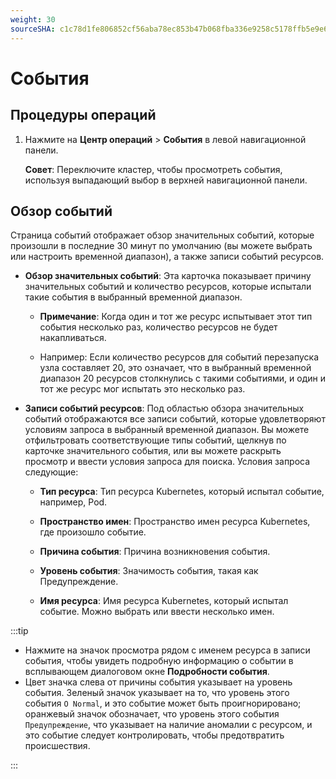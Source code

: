 ```yaml
---
weight: 30
sourceSHA: c1c78d1fe806852cf56aba78ec853b47b068fba336e9258c5178ffb5e9e6a8e3
---
```


# События

## Процедуры операций

1. Нажмите на **Центр операций** > **События** в левой навигационной панели.

   **Совет**: Переключите кластер, чтобы просмотреть события, используя выпадающий выбор в верхней навигационной панели.

## Обзор событий

Страница событий отображает обзор значительных событий, которые произошли в последние 30 минут по умолчанию (вы можете выбрать или настроить временной диапазон), а также записи событий ресурсов.

- **Обзор значительных событий**: Эта карточка показывает причину значительных событий и количество ресурсов, которые испытали такие события в выбранный временной диапазон.
  - **Примечание**: Когда один и тот же ресурс испытывает этот тип события несколько раз, количество ресурсов не будет накапливаться.

  - Например: Если количество ресурсов для событий перезапуска узла составляет 20, это означает, что в выбранный временной диапазон 20 ресурсов столкнулись с такими событиями, и один и тот же ресурс мог испытать это несколько раз.
- **Записи событий ресурсов**: Под областью обзора значительных событий отображаются все записи событий, которые удовлетворяют условиям запроса в выбранный временной диапазон. Вы можете отфильтровать соответствующие типы событий, щелкнув по карточке значительного события, или вы можете раскрыть просмотр и ввести условия запроса для поиска. Условия запроса следующие:

  - **Тип ресурса**: Тип ресурса Kubernetes, который испытал событие, например, Pod.

  - **Пространство имен**: Пространство имен ресурса Kubernetes, где произошло событие.

  - **Причина события**: Причина возникновения события.

  - **Уровень события**: Значимость события, такая как Предупреждение.

  - **Имя ресурса**: Имя ресурса Kubernetes, который испытал событие. Можно выбрать или ввести несколько имен.

:::tip

- Нажмите на значок просмотра рядом с именем ресурса в записи события, чтобы увидеть подробную информацию о событии в всплывающем диалоговом окне **Подробности события**.
- Цвет значка слева от причины события указывает на уровень события. Зеленый значок указывает на то, что уровень этого события `О Normal`, и это событие может быть проигнорировано; оранжевый значок обозначает, что уровень этого события `Предупреждение`, что указывает на наличие аномалии с ресурсом, и это событие следует контролировать, чтобы предотвратить происшествия.

:::
